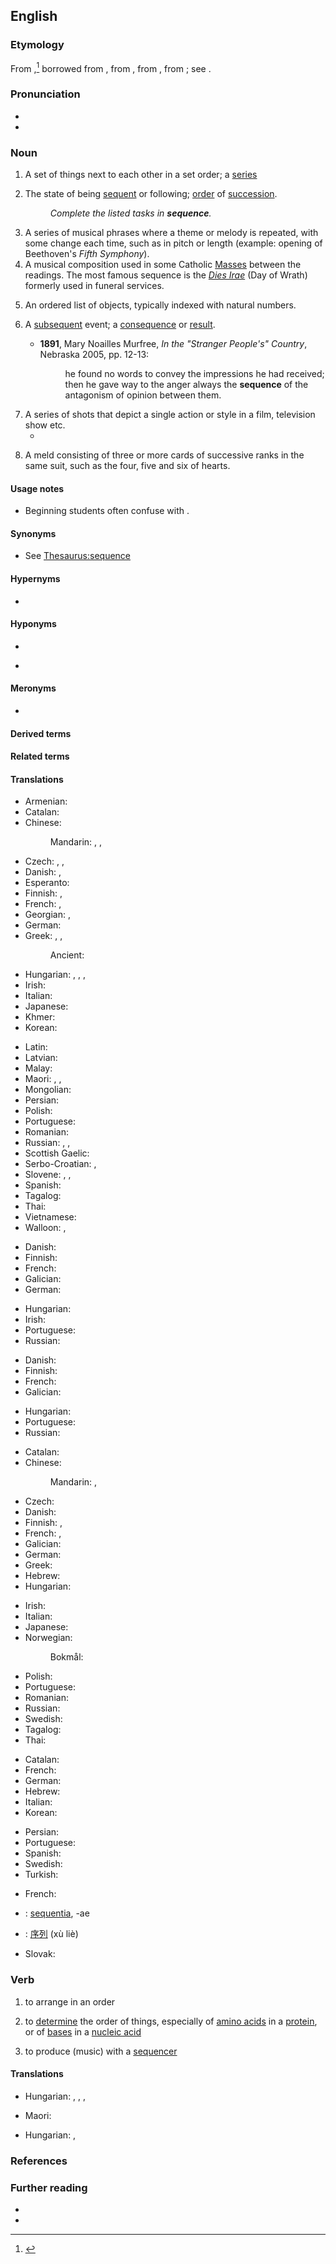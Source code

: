 {{also|séquence|séquencé}}
==English==
{{wikipedia}}

===Etymology===
{{PIE root|en|sekʷ|id=follow}}
From {{inh|en|enm|sequence}},<ref>{{R:Etymonline}}</ref> borrowed from {{bor|en|fr|sequence||a sequence of cards, answering verses}}, from {{der|en|LL.|sequentia||a following}}, from {{der|en|la|sequens||following}}, from {{m|la|sequi||to follow}}; see {{m|en|sequent}}.

===Pronunciation===
* {{IPA|en|/ˈsiːkwəns/}}
* {{audio|en|en-us-sequence.ogg|Audio (US)}}

===Noun===
{{en-noun|~}}

# A set of things next to each other in a set order; a [[series]]
# {{lb|en|uncountable}} The state of being [[sequent]] or following; [[order]] of [[succession]].
#: ''Complete the listed tasks in '''sequence'''.''
# A series of musical phrases where a theme or melody is repeated, with some change each time, such as in pitch or length (example: opening of Beethoven's ''Fifth Symphony'').
# A musical composition used in some Catholic [[Mass]]es between the readings. The most famous sequence is the ''[[Dies Irae]]'' (Day of Wrath) formerly used in funeral services.
# {{lb|en|mathematics}} An ordered list of objects, typically indexed with natural numbers.
# {{lb|en|now|_|rare}} A [[subsequent]] event; a [[consequence]] or [[result]].
#* '''1891''', Mary Noailles Murfree, ''In the "Stranger People's" Country'', Nebraska 2005, pp. 12-13:
#*: he found no words to convey the impressions he had received; then he gave way to the anger always the '''sequence''' of the antagonism of opinion between them.
# A series of shots that depict a single action or style in a film, television show etc.
#* {{quote-journal
|en
|date=April 26, 2012
|author=Tasha Robinson
|title=Film: Reviews: The Pirates! Band Of Misfits :
|work=The Onion AV Club
|url=http://www.avclub.com/articles/the-pirates-band-of-misfits,73064/
|page=
|passage=What follows is a bunch of nonstop goofery involving chase '''sequences''', dream '''sequences''', fast-changing costumes and an improbable beard, a little musical help from Flight Of The Conchords, and ultimately a very physical confrontation with a surprisingly spry Victoria.}}
# {{lb|en|card games}} A meld consisting of three or more cards of successive ranks in the same suit, such as the four, five and six of hearts.

====Usage notes====
* {{sense|mathematics}} Beginning students often confuse {{m|en||sequence}} with {{m|en|series}}.

====Synonyms====
* {{sense|a set of things next to each other in a set order}} See [[Thesaurus:sequence]]

====Hypernyms====
* {{sense|mathematics}} {{l|en|function}}

====Hyponyms====
* {{l|en|presequence}} <!--noun-->
* {{sense|computing}} {{l|en|escape sequence}}

====Meronyms====
* {{sense|mathematics}} {{l|en|term}}

====Derived terms====
{{der3
|en|main-sequence
|sequenceless
|sequencer
}}

====Related terms====
{{rootsee|en|sekʷ}}

====Translations====
{{trans-top|set of things in a set order}}
* Armenian: {{t+|hy|հաջորդականություն}}
* Catalan: {{t+|ca|seqüència|f}}
* Chinese:
*: Mandarin: {{t+|cmn|序列|tr=xùliè|sc=Hani}}, {{t+|cmn|順序}}, {{t+|cmn|顺序|tr=shùnxù}}
* Czech: {{t+|cs|řada|f}}, {{t+|cs|sled|m}}, {{t|cs|sekvence|f}}
* Danish: {{t|da|rækkefølge|c}}, {{t|da|sekvens|c}}
* Esperanto: {{t-needed|eo}}
* Finnish: {{t+|fi|sarja}}, {{t+|fi|sekvenssi}}
* French: {{t+|fr|suite|f}}, {{t+|fr|séquence|f}}
* Georgian: {{t|ka|რიგი}}, {{t|ka|მიმდევრობა}}
* German: {{t+|de|Reihenfolge|f}}
* Greek: {{t+|el|ακολουθία|f}}, {{t+|el|σειρά|f}}, {{t+|el|αλληλουχία|f}}
*: Ancient: {{t|grc|συνέχεια|f}}
* Hungarian: {{t+|hu|sorozat}}, {{t+|hu|szekvencia}}, {{t+|hu|sor}}, {{t+|hu|sorrend}}
* Irish: {{t|ga|seicheamh|m}}
* Italian: {{t+|it|sequenza|f}}
* Japanese: {{t+|ja|順序|tr=じゅんじょ, junjo|sc=Jpan}}
* Khmer: {{t-needed|km}}
* Korean: {{t+|ko|순서}}
{{trans-mid}}
* Latin: {{t|la|seriēs|f}}
* Latvian: {{t|lv|secība|f}}
* Malay: {{t|ms|turutan}}
* Maori: {{t|mi|raupapa}}, {{t|mi|hātepe}}, {{t|mi|raupapatanga}}
* Mongolian: {{t-needed|mn}}
* Persian: {{t+|fa|توالی|tr=tavâli}}
* Polish: {{t+|pl|kolejność|f}}
* Portuguese: {{t+|pt|sequência|f}}
* Romanian: {{t+|ro|secvență|f}}
* Russian: {{t+|ru|после́довательность|f}}, {{t+|ru|ряд|m}}, {{t+|ru|очерёдность|f}}
* Scottish Gaelic: {{t|gd|leanmhainn|m}}
* Serbo-Croatian: {{t+|sh|niz}}, {{t+|sh|redosled}}
* Slovene: {{t|sl|zaporedje|n}}, {{t|sl|sekvenca|f}}, {{t|sl|niz|m}}
* Spanish: {{t+|es|secuencia|f}}
* Tagalog: {{t+|tl|datig}}
* Thai: {{t+|th|ลำดับ}}
* Vietnamese: {{t-needed|vi}}
* Walloon: {{t+|wa|etchinnmint|m}}, {{t+|wa|shûte}}
{{trans-bottom}}

{{trans-top|series of musical phrases where a theme or melody is repeated}}
* Danish: {{t|da|tonerække|c}}
* Finnish: {{t+|fi|sekvenssi}}
* French: {{t+|fr|séquence|f}}
* Galician: {{t|gl|secuencia|f}}
* German: {{t+|de|Sequenz|f}}
{{trans-mid}}
* Hungarian: {{t+|hu|szekvencia}}
* Irish: {{t|ga|seicheamh|m}}
* Portuguese: {{t+|pt|sequência|f}}
* Russian: {{t+|ru|секве́нция|f}}
{{trans-bottom}}

{{trans-top|poetic, music composition used in some Catholic Masses between the readings}}
* Danish: {{t|da|sekvens|c}}
* Finnish: {{t+|fi|sekvenssi}}
* French: {{t+|fr|séquence|f}}
* Galician: {{t|gl|secuencia|f}}
{{trans-mid}}
* Hungarian: {{t+|hu|szekvencia}}
* Portuguese: {{t+|pt|sequência|f}}
* Russian: {{t+|ru|секве́нция|f}}
{{trans-bottom}}

{{trans-top|in mathematics, an ordered list of objects}}
* Catalan: {{t+|ca|seqüència|f}}
* Chinese:
*: Mandarin: {{t+|cmn|數列|sc=Hani}}, {{t+|cmn|数列|tr=shùliè|sc=Hani}}
* Czech: {{t|cs|posloupnost|f}}
* Danish: {{t|da|følge|c}}
* Finnish: {{t+|fi|lukujono}}, {{t+|fi|jono}}
* French: {{t+|fr|suite|f}}, {{t+|fr|séquence|f}}
* Galician: {{t|gl|secuencia|f}}
* German: {{t+|de|Folge|f}}
* Greek: {{t+|el|ακολουθία|f}}
* Hebrew: {{t+|he|סדרה|f|tr=sidrá}}
* Hungarian: {{t+|hu|sorozat}}
{{trans-mid}}
* Irish: {{t|ga|seicheamh|m}}
* Italian: {{t+|it|successione|f}}
* Japanese: {{t+|ja|数列|tr=すうれつ, sūretsu|sc=Jpan}}
* Norwegian:
*: Bokmål: {{t+|nb|følge|m}}
* Polish: {{t+|pl|ciąg|m}}
* Portuguese: {{t+|pt|sequência|f}}
* Romanian: {{t+|ro|șir|n}}
* Russian: {{t+|ru|после́довательность|f}}
* Swedish: {{t+|sv|följd|n}}
* Tagalog: {{t+|tl|datig}}
* Thai: {{t+|th|ลำดับ}}
{{trans-bottom}}

{{trans-top|series of shots that depict a single action or style}}
* Catalan: {{t+|ca|seqüència|f}}
* French: {{t+|fr|séquence}}
* German: {{t+|de|Sequenz}}
* Hebrew: {{t|he|רצף}}
* Italian: {{t+|it|sequenza|f}}
* Korean: {{t|ko|시퀀스}}
{{trans-mid}}
* Persian: {{t+|fa|سکانس}}
* Portuguese: {{t+|pt|sequência|f}}
* Spanish: {{t+|es|secuencia|f}}
* Swedish: {{t+|sv|sekvens}}
* Turkish: {{t+|tr|sekans}}
{{trans-bottom}}

{{trans-top|meld of three or more cards of successive ranks in the same suit}}
* French: {{t+|fr|suite|f}}
{{trans-mid}}
{{trans-bottom}}

{{checktrans-top}}
* {{ttbc|la}}: [[sequentia]], -ae {{g|f}}
* {{ttbc|cmn}}: [[序列]] (xù liè)
{{trans-mid}}
* Slovak: {{t-check|sk|postupnosť|f}}
{{trans-bottom}}

===Verb===
{{en-verb|sequences|sequencing|sequenced}}

# {{lb|en|transitive}} to arrange in an order
# {{lb|en|transitive|biochemistry}} to [[determine]] the order of things, especially of [[amino acid]]s in a [[protein]], or of [[base]]s in a [[nucleic acid]]
# {{lb|en|transitive}} to produce (music) with a [[sequencer]]

====Translations====
{{trans-top|to arrange in an order}}
* Hungarian: {{t+|hu|sorba állít}}, {{t|hu|sorba rendez}}, {{t|hu|sorba rak}}, {{t|hu|[[sorrend]]be [[állít]]}}
{{trans-mid}}
* Maori: {{t|mi|whakaraupapa}}
{{trans-bottom}}

{{trans-top|to determine the order of amino acids in a protein, or of bases in a nucleic acid}}
{{trans-mid}}
* Hungarian: {{t|hu|szekvenál}}, {{t|hu|[[sorrend]]et [[megállapít]]}}
{{trans-bottom}}

===References===
<references />

===Further reading===
* {{R:Webster 1913}}
* {{R:Century 1911}}